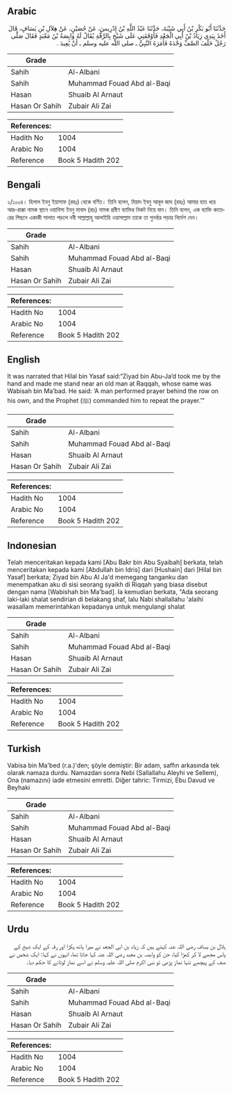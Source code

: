 ## Arabic


<div dir="rtl" lang="ar" style={{fontSize:'larger',backgroundColor:'#f8f9fa',padding:20}}>
حَدَّثَنَا أَبُو بَكْرِ بْنُ أَبِي شَيْبَةَ، حَدَّثَنَا عَبْدُ اللَّهِ بْنُ إِدْرِيسَ، عَنْ حُصَيْنٍ، عَنْ هِلاَلِ بْنِ يَسَافٍ، قَالَ أَخَذَ بِيَدِي زِيَادُ بْنُ أَبِي الْجَعْدِ فَأَوْقَفَنِي عَلَى شَيْخٍ بِالرَّقَّةِ يُقَالُ لَهُ وَابِصَةُ بْنُ مَعْبَدٍ فَقَالَ صَلَّى رَجُلٌ خَلْفَ الصَّفِّ وَحْدَهُ فَأَمَرَهُ النَّبِيُّ ـ صلى الله عليه وسلم ـ أَنْ يُعِيدَ ‏.‏
</div>
<div style={{backgroundColor:'#f8f9fa',padding:20, marginBottom: 10}}><table> <thead> <tr> <th>Grade</th> <th></th> </tr> </thead> <tbody> <tr><td>Sahih</td><td>Al-Albani</td></tr><tr><td>Sahih</td><td>Muhammad Fouad Abd al-Baqi</td></tr><tr><td>Hasan</td><td>Shuaib Al Arnaut</td></tr><tr><td>Hasan Or Sahih</td><td>Zubair Ali Zai</td></tr></tbody></table><table> <thead> <tr> <th>References:</th> <th></th> </tr> </thead> <tbody><tr><td>Hadith No</td><td>1004</td></tr><tr><td>Arabic No</td><td>1004</td></tr><tr><td>Reference</td><td>Book 5 Hadith 202</td></tr></tbody></table></div>

## Bengali


<div dir="ltr" lang="bn" style={{fontSize:'larger',backgroundColor:'#f8f9fa',padding:20}}>
২/১০০৪। হিলাল ইবনু ইয়াসাফ (রহঃ) থেকে বর্ণিত। তিনি বলেন, যিয়াদ ইবনু আবূল জাদ (রহঃ) আমার হাত ধরে আর-রাক্কা নামক স্থানে ওয়াবিসা ইবনু মাবাদ (রাঃ) নামক প্রবীণ ব্যাক্তির নিকট নিয়ে যান। তিনি বলেন, এক ব্যাক্তি কাতারের পিছনে একাকী সালাত পড়লে নবী সাল্লাল্লাহু আলাইহি ওয়াসাল্লাম তাকে তা পুনর্বার পড়ার নির্দেশ দেন।
</div>
<div style={{backgroundColor:'#f8f9fa',padding:20, marginBottom: 10}}><table> <thead> <tr> <th>Grade</th> <th></th> </tr> </thead> <tbody> <tr><td>Sahih</td><td>Al-Albani</td></tr><tr><td>Sahih</td><td>Muhammad Fouad Abd al-Baqi</td></tr><tr><td>Hasan</td><td>Shuaib Al Arnaut</td></tr><tr><td>Hasan Or Sahih</td><td>Zubair Ali Zai</td></tr></tbody></table><table> <thead> <tr> <th>References:</th> <th></th> </tr> </thead> <tbody><tr><td>Hadith No</td><td>1004</td></tr><tr><td>Arabic No</td><td>1004</td></tr><tr><td>Reference</td><td>Book 5 Hadith 202</td></tr></tbody></table></div>

## English


<div dir="ltr" lang="en" style={{fontSize:'larger',backgroundColor:'#f8f9fa',padding:20}}>
It was narrated that Hilal bin Yasaf said:“Ziyad bin Abu-Ja’d took me by the hand and made me stand near an old man at Raqqah, whose name was Wabisah bin Ma’bad. He said: ‘A man performed prayer behind the row on his own, and the Prophet (ﷺ) commanded him to repeat the prayer.’”
</div>
<div style={{backgroundColor:'#f8f9fa',padding:20, marginBottom: 10}}><table> <thead> <tr> <th>Grade</th> <th></th> </tr> </thead> <tbody> <tr><td>Sahih</td><td>Al-Albani</td></tr><tr><td>Sahih</td><td>Muhammad Fouad Abd al-Baqi</td></tr><tr><td>Hasan</td><td>Shuaib Al Arnaut</td></tr><tr><td>Hasan Or Sahih</td><td>Zubair Ali Zai</td></tr></tbody></table><table> <thead> <tr> <th>References:</th> <th></th> </tr> </thead> <tbody><tr><td>Hadith No</td><td>1004</td></tr><tr><td>Arabic No</td><td>1004</td></tr><tr><td>Reference</td><td>Book 5 Hadith 202</td></tr></tbody></table></div>

## Indonesian


<div dir="ltr" lang="id" style={{fontSize:'larger',backgroundColor:'#f8f9fa',padding:20}}>
Telah menceritakan kepada kami [Abu Bakr bin Abu Syaibah] berkata, telah menceritakan kepada kami [Abdullah bin Idris] dari [Hushain] dari [Hilal bin Yasaf] berkata; Ziyad bin Abu Al Ja'd memegang tanganku dan menempatkan aku di sisi seorang syaikh di Riqqah yang biasa disebut dengan nama [Wabishah bin Ma'bad]. Ia kemudian berkata, "Ada seorang laki-laki shalat sendirian di belakang shaf, lalu Nabi shallallahu 'alaihi wasallam memerintahkan kepadanya untuk mengulangi shalat
</div>
<div style={{backgroundColor:'#f8f9fa',padding:20, marginBottom: 10}}><table> <thead> <tr> <th>Grade</th> <th></th> </tr> </thead> <tbody> <tr><td>Sahih</td><td>Al-Albani</td></tr><tr><td>Sahih</td><td>Muhammad Fouad Abd al-Baqi</td></tr><tr><td>Hasan</td><td>Shuaib Al Arnaut</td></tr><tr><td>Hasan Or Sahih</td><td>Zubair Ali Zai</td></tr></tbody></table><table> <thead> <tr> <th>References:</th> <th></th> </tr> </thead> <tbody><tr><td>Hadith No</td><td>1004</td></tr><tr><td>Arabic No</td><td>1004</td></tr><tr><td>Reference</td><td>Book 5 Hadith 202</td></tr></tbody></table></div>

## Turkish


<div dir="ltr" lang="tr" style={{fontSize:'larger',backgroundColor:'#f8f9fa',padding:20}}>
Vabisa bin Ma'bed (r.a.)'den; şöyle demiştir: Bir adam, saffın arkasında tek olarak namaza durdu. Namazdan sonra Nebi (Sallallahu Aleyhi ve Sellem), Ona (namazını) iade etmesini emretti. Diğer tahric: Tirmizi, Ebu Davud ve Beyhaki
</div>
<div style={{backgroundColor:'#f8f9fa',padding:20, marginBottom: 10}}><table> <thead> <tr> <th>Grade</th> <th></th> </tr> </thead> <tbody> <tr><td>Sahih</td><td>Al-Albani</td></tr><tr><td>Sahih</td><td>Muhammad Fouad Abd al-Baqi</td></tr><tr><td>Hasan</td><td>Shuaib Al Arnaut</td></tr><tr><td>Hasan Or Sahih</td><td>Zubair Ali Zai</td></tr></tbody></table><table> <thead> <tr> <th>References:</th> <th></th> </tr> </thead> <tbody><tr><td>Hadith No</td><td>1004</td></tr><tr><td>Arabic No</td><td>1004</td></tr><tr><td>Reference</td><td>Book 5 Hadith 202</td></tr></tbody></table></div>

## Urdu


<div dir="rtl" lang="ur" style={{fontSize:'larger',backgroundColor:'#f8f9fa',padding:20}}>
ہلال بن یساف رضی اللہ عنہ کہتے ہیں کہ زیاد بن ابی الجعد نے میرا ہاتھ پکڑا اور رقہ کے ایک شیخ کے پاس مجھے لا کر کھڑا کیا، جن کو وابصہ بن معبد رضی اللہ عنہ کہا جاتا تھا، انہوں نے کہا: ایک شخص نے صف کے پیچھے تنہا نماز پڑھی تو نبی اکرم صلی اللہ علیہ وسلم نے اسے نماز لوٹانے کا حکم دیا۔
</div>
<div style={{backgroundColor:'#f8f9fa',padding:20, marginBottom: 10}}><table> <thead> <tr> <th>Grade</th> <th></th> </tr> </thead> <tbody> <tr><td>Sahih</td><td>Al-Albani</td></tr><tr><td>Sahih</td><td>Muhammad Fouad Abd al-Baqi</td></tr><tr><td>Hasan</td><td>Shuaib Al Arnaut</td></tr><tr><td>Hasan Or Sahih</td><td>Zubair Ali Zai</td></tr></tbody></table><table> <thead> <tr> <th>References:</th> <th></th> </tr> </thead> <tbody><tr><td>Hadith No</td><td>1004</td></tr><tr><td>Arabic No</td><td>1004</td></tr><tr><td>Reference</td><td>Book 5 Hadith 202</td></tr></tbody></table></div>